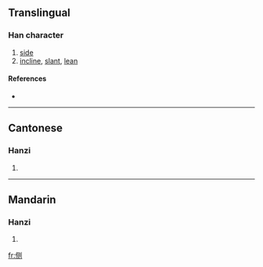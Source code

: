 {{also|側}}
==Translingual==

===Han character===
{{Han char|rn=9|rad=人|as=06|sn=8|four=|canj=人月人弓 (OBON)}}

# [[side]]
# [[incline]], [[slant]], [[lean]]

====References====
* {{Han ref|kx=0102.291|hdz=10148.080|uh=4FA7|ud=20391}}

----

==Cantonese==

===Hanzi===
{{yue-hanzi|jyut=|y=jak1|tra=側}}

# {{defn|Cantonese}}

----

==Mandarin==

===Hanzi===
{{cmn-hanzi|tra=側|pin=[[cè]] ([[ce4]]), [[zè]] ([[ze4]])|wg=ts'e<sup>4</sup>, tse<sup>4</sup>}}

# {{defn|Mandarin}}

[[fr:侧]]